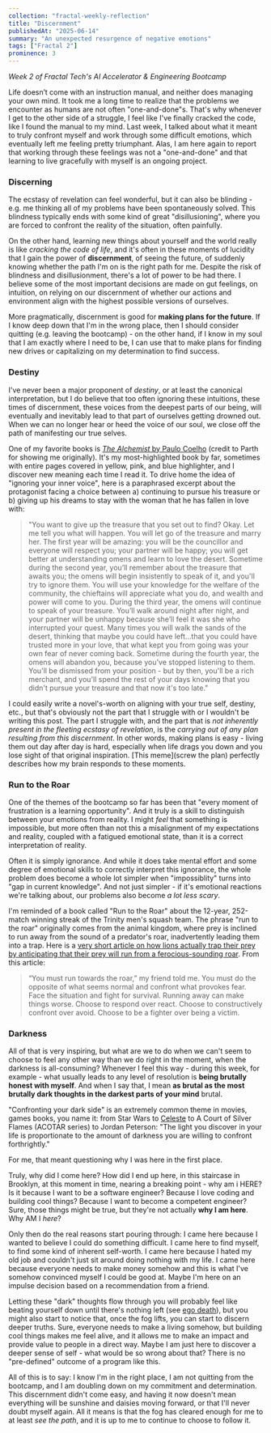 ```yaml
---
collection: "fractal-weekly-reflection"
title: "Discernment"
publishedAt: "2025-06-14"
summary: "An unexpected resurgence of negative emotions"
tags: ["Fractal 2"]
prominence: 3
---
```


_Week 2 of Fractal Tech's AI Accelerator & Engineering Bootcamp_

Life doesn’t come with an instruction manual, and neither does managing your own mind. It took me a long time to realize that the problems we encounter as humans are not often "one-and-done"s. That's why whenever I get to the other side of a struggle, I feel like I've finally cracked the code, like I found the manual to my mind. Last week, I talked about what it meant to truly confront myself and work through some difficult emotions, which eventually left me feeling pretty triumphant. Alas, I am here again to report that working through these feelings was not a "one-and-done" and that learning to live gracefully with myself is an ongoing project.

### Discerning

The ecstasy of revelation can feel wonderful, but it can also be blinding - e.g. me thinking all of my problems have been spontaneously solved. This blindness typically ends with some kind of great "disillusioning", where you are forced to confront the reality of the situation, often painfully.

On the other hand, learning new things about yourself and the world really is like _cracking the code of life_, and it's often in these moments of lucidity that I gain the power of **discernment**, of seeing the future, of suddenly knowing whether the path I'm on is the right path for me. Despite the risk of blindness and disillusionment, there's a lot of power to be had there. I believe some of the most important decisions are made on gut feelings, on intuition, on relying on our discernment of whether our actions and environment align with the highest possible versions of ourselves.

More pragmatically, discernment is good for **making plans for the future**. If I know deep down that I'm in the wrong place, then I should consider quitting (e.g. leaving the bootcamp) - on the other hand, if I know in my soul that I am exactly where I need to be, I can use that to make plans for finding new drives or capitalizing on my determination to find success.

### Destiny

I've never been a major proponent of _destiny_, or at least the canonical interpretation, but I do believe that too often ignoring these intuitions, these times of discernment, these voices from the deepest parts of our being, will eventually and inevitably lead to that part of ourselves getting drowned out. When we can no longer hear or heed the voice of our soul, we close off the path of manifesting our true selves.

One of my favorite books is [_The Alchemist_ by Paulo Coelho](https://www.elizabethrider.com/why-everyone-should-read-the-alchemist/) (credit to Parth for showing me originally). It's my most-highlighted book by far, sometimes with entire pages covered in yellow, pink, and blue highlighter, and I discover new meaning each time I read it. To drive home the idea of "ignoring your inner voice", here is a paraphrased excerpt about the protagonist facing a choice between a) continuing to pursue his treasure or b) giving up his dreams to stay with the woman that he has fallen in love with:

> "You want to give up the treasure that you set out to find? Okay. Let me tell you what will happen. You will let go of the treasure and marry her. The first year will be amazing: you will be the councillor and everyone will respect you; your partner will be happy; you will get better at understanding omens and learn to love the desert. Sometime during the second year, you’ll remember about the treasure that awaits you; the omens will begin insistently to speak of it, and you'll try to ignore them. You will use your knowledge for the welfare of the community, the chieftains will appreciate what you do, and wealth and power will come to you. During the third year, the omens will continue to speak of your treasure. You’ll walk around night after
> night, and your partner will be unhappy because she’ll feel it
> was she who interrupted your quest. Many times you will walk the sands of the desert, thinking that maybe you could have left...that you could have trusted more in your love, that what kept you from going was your own fear of never coming back. Sometime during the fourth year, the omens will abandon you, because you've stopped listening to them. You'll be dismissed from your position - but by then, you'll be a rich merchant, and you'll spend the rest of your days knowing that you didn't pursue your treasure and that now it's too late."

I could easily write a novel's-worth on aligning with your true self, destiny, etc., but that's obviously not the part that I struggle with or I wouldn't be writing this post. The part I struggle with, and the part that is _not inherently present in the fleeting ecstasy of revelation_, is the _carrying out of any plan resulting from this discernment_. In other words, making plans is easy - living them out day after day is hard, especially when life drags you down and you lose sight of that original inspiration. [This meme](screw the plan) perfectly describes how my brain responds to these moments.

### Run to the Roar

One of the themes of the bootcamp so far has been that "every moment of frustration is a learning opportunity". And it truly is a skill to distinguish between your emotions from reality. I might _feel_ that something is impossible, but more often than not this a misalignment of my expectations and reality, coupled with a fatigued emotional state, than it is a correct interpretation of reality.

Often it is simply ignorance. And while it does take mental effort and some degree of emotional skills to correctly interpret this ignorance, the whole problem does become a whole lot simpler when "impossiblity" turns into "gap in current knowledge". And not just simpler - if it's emotional reactions we're talking about, our problems also become _a lot less scary_.

I'm reminded of a book called "Run to the Roar" about the 12-year, 252-match winning streak of the Trinity men's squash team. The phrase "run to the roar" originally comes from the animal kingdom, where prey is inclined to run away from the sound of a predator's roar, inadvertently leading them into a trap. Here is a [very short article on how lions actually trap their prey by anticipating that their prey will run from a ferocious-sounding roar](). From this article:

> “You must run towards the roar,” my friend told me. You must do the opposite of what seems normal and confront what provokes fear. Face the situation and fight for survival. Running away can make things worse. Choose to respond over react. Choose to constructively confront over avoid. Choose to be a fighter over being a victim.

### Darkness

All of that is very inspiring, but what are we to do when we can't seem to choose to feel any other way than we do right in the moment, when the darkness is all-consuming? Whenever I feel this way - during this week, for example - what usually leads to any level of resolution is **being brutally honest with myself**. And when I say that, I mean **as brutal as the most brutally dark thoughts in the darkest parts of your mind** brutal.

"Confronting your dark side" is an extremely common theme in movies, games books, you name it: from Star Wars to [Celeste](https://www.youtube.com/watch?v=JSFkpr_psJs) to A Court of Silver Flames (ACOTAR series) to Jordan Peterson: "The light you discover in your life is proportionate to the amount of darkness you are willing to confront forthrightly."

For me, that meant questioning why I was here in the first place.

Truly, why did I come here? How did I end up here, in this staircase in Brooklyn, at this moment in time, nearing a breaking point - why am i HERE? Is it because I want to be a software engineer? Because I love coding and building cool things? Because I want to become a competent engineer? Sure, those things might be true, but they're not actually **why I am here**. Why AM I _here_?

Only then do the real reasons start pouring through: I came here because I wanted to believe I could do something difficult. I came here to find myself, to find some kind of inherent self-worth. I came here because I hated my old job and couldn't just sit around doing nothing with my life. I came here because everyone needs to make money somehow and this is what I've somehow convinced myself I could be good at. Maybe I'm here on an impulse decision based on a recommendation from a friend.

Letting these "dark" thoughts flow through you will probably feel like beating yourself down until there's nothing left (see [ego death](https://en.wikipedia.org/wiki/Ego_death)), but you might also start to notice that, once the fog lifts, you can start to discern deeper truths. Sure, everyone needs to make a living somehow, but building cool things makes me feel alive, and it allows me to make an impact and provide value to people in a direct way. Maybe I am just here to discover a deeper sense of self - what would be so wrong about that? There is no "pre-defined" outcome of a program like this.

All of this is to say: I know I'm in the right place, I am not quitting from the bootcamp, and I am doubling down on my commitment and determination. This discernment didn't come easy, and having it now doesn't mean everything will be sunshine and daisies moving forward, or that I'll never doubt myself again. All it means is that the fog has cleared enough for me to at least _see the path_, and it is up to me to continue to choose to follow it.
